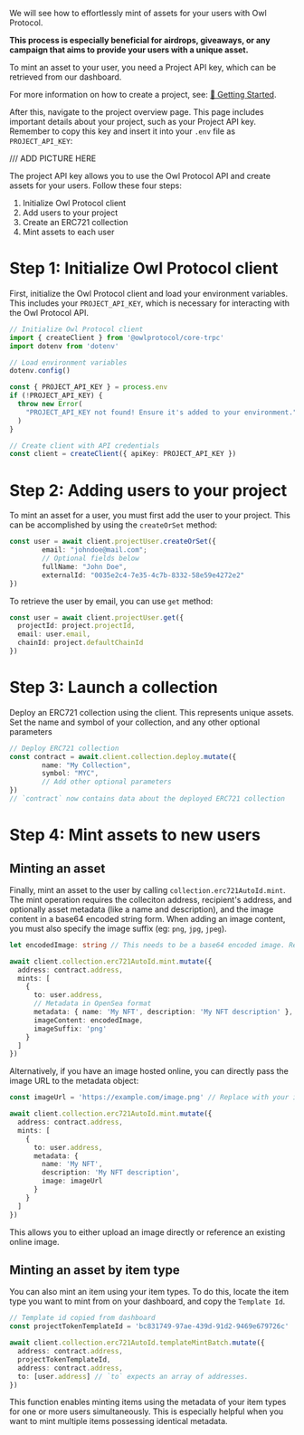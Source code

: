 We will see how to effortlessly mint of assets for your users with Owl Protocol.

**This process is especially beneficial for airdrops, giveaways, or any campaign
that aims to provide your users with a unique asset.**

To mint an asset to your user, you need a Project API key, which can be
retrieved from our dashboard.

For more information on how to create a project, see:
[🚀 Getting Started](doc:getting-started-1).

After this, navigate to the project overview page. This page includes important
details about your project, such as your Project API key. Remember to copy this
key and insert it into your `.env` file as `PROJECT_API_KEY`:

/// ADD PICTURE HERE

The project API key allows you to use the Owl Protocol API and create assets for
your users. Follow these four steps:

1. Initialize Owl Protocol client
2. Add users to your project
3. Create an ERC721 collection
4. Mint assets to each user

# Step 1: Initialize Owl Protocol client

First, initialize the Owl Protocol client and load your environment variables.
This includes your `PROJECT_API_KEY`, which is necessary for interacting with
the Owl Protocol API.

```typescript
// Initialize Owl Protocol client
import { createClient } from '@owlprotocol/core-trpc'
import dotenv from 'dotenv'

// Load environment variables
dotenv.config()

const { PROJECT_API_KEY } = process.env
if (!PROJECT_API_KEY) {
  throw new Error(
    "PROJECT_API_KEY not found! Ensure it's added to your environment."
  )
}

// Create client with API credentials
const client = createClient({ apiKey: PROJECT_API_KEY })
```

# Step 2: Adding users to your project

To mint an asset for a user, you must first add the user to your project. This
can be accomplished by using the `createOrSet` method:

```typescript
const user = await client.projectUser.createOrSet({
		email: "johndoe@mail.com";
		// Optional fields below
		fullName: "John Doe",
		externalId: "0035e2c4-7e35-4c7b-8332-58e59e4272e2"
})
```

To retrieve the user by email, you can use `get` method:

```typescript
const user = await client.projectUser.get({
  projectId: project.projectId,
  email: user.email,
  chainId: project.defaultChainId
})
```

# Step 3: Launch a collection

Deploy an ERC721 collection using the client. This represents unique assets. Set
the name and symbol of your collection, and any other optional parameters

```typescript
// Deploy ERC721 collection
const contract = await.client.collection.deploy.mutate({
		name: "My Collection",
		symbol: "MYC",
		// Add other optional parameters
})
// `contract` now contains data about the deployed ERC721 collection
```

# Step 4: Mint assets to new users

## Minting an asset

Finally, mint an asset to the user by calling `collection.erc721AutoId.mint`.
The mint operation requires the colleciton address, recipient's address, and
optionally asset metadata (like a name and description), and the image content
in a base64 encoded string form. When adding an image content, you must also
specify the image suffix (eg: `png`, `jpg`, `jpeg`).

```typescript
let encodedImage: string // This needs to be a base64 encoded image. Replace with your own encoded string

await client.collection.erc721AutoId.mint.mutate({
  address: contract.address,
  mints: [
    {
      to: user.address,
      // Metadata in OpenSea format
      metadata: { name: 'My NFT', description: 'My NFT description' },
      imageContent: encodedImage,
      imageSuffix: 'png'
    }
  ]
})
```

Alternatively, if you have an image hosted online, you can directly pass the
image URL to the metadata object:

```typescript
const imageUrl = 'https://example.com/image.png' // Replace with your image URL

await client.collection.erc721AutoId.mint.mutate({
  address: contract.address,
  mints: [
    {
      to: user.address,
      metadata: {
        name: 'My NFT',
        description: 'My NFT description',
        image: imageUrl
      }
    }
  ]
})
```

This allows you to either upload an image directly or reference an existing
online image.

## Minting an asset by item type

You can also mint an item using your item types. To do this, locate the item
type you want to mint from on your dashboard, and copy the `Template Id`.

```typescript
// Template id copied from dashboard
const projectTokenTemplateId = 'bc831749-97ae-439d-91d2-9469e679726c'

await client.collection.erc721AutoId.templateMintBatch.mutate({
  address: contract.address,
  projectTokenTemplateId,
  address: contract.address,
  to: [user.address] // `to` expects an array of addresses.
})
```

This function enables minting items using the metadata of your item types for
one or more users simultaneously. This is especially helpful when you want to
mint multiple items possessing identical metadata.
